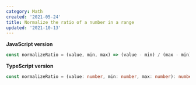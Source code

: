 ```yaml
---
category: Math
created: '2021-05-24'
title: Normalize the ratio of a number in a range
updated: '2021-10-13'
---
```


**JavaScript version**

```js normalizeRatio.js
const normalizeRatio = (value, min, max) => (value - min) / (max - min);
```

**TypeScript version**

```ts normalizeRatio.ts
const normalizeRatio = (value: number, min: number, max: number): number => (value - min) / (max - min);
```

